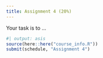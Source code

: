 ```yaml
---
title: Assignment 4 (20%)
---
```



Your task is to ...


```r
#| output: asis
source(here::here("course_info.R"))
submit(schedule, "Assignment 4")
```
